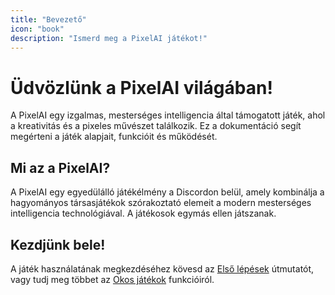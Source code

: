 ```yaml
---
title: "Bevezető"
icon: "book"
description: "Ismerd meg a PixelAI játékot!"
---
```


# Üdvözlünk a PixelAI világában\!

A PixelAI egy izgalmas, mesterséges intelligencia által támogatott játék, ahol a kreativitás és a pixeles művészet találkozik. Ez a dokumentáció segít megérteni a játék alapjait, funkcióit és működését.

## Mi az a PixelAI?

A PixelAI egy egyedülálló játékélmény a Discordon belül, amely kombinálja a hagyományos társasjátékok szórakoztató elemeit a modern mesterséges intelligencia technológiával. A játékosok egymás ellen játszanak.

## Kezdjünk bele\!

A játék használatának megkezdéséhez kövesd az [Első lépések](/PixelAI/kezdes/elso-lepesek) útmutatót, vagy tudj meg többet az [Okos játékok](/PixelAI/kezdes/okos-jatekok) funkcióiról.